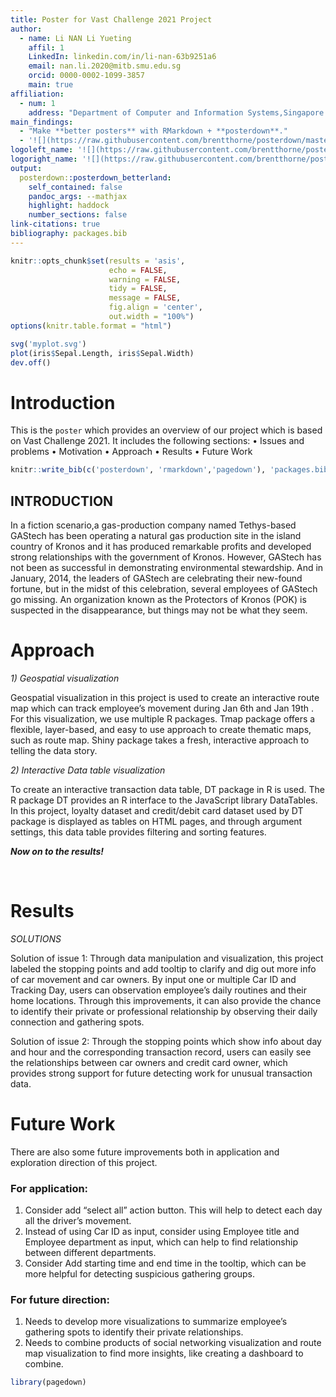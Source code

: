 ```yaml
---
title: Poster for Vast Challenge 2021 Project
author:
  - name: Li NAN Li Yueting
    affil: 1
    LinkedIn: linkedin.com/in/li-nan-63b9251a6
    email: nan.li.2020@mitb.smu.edu.sg
    orcid: 0000-0002-1099-3857
    main: true
affiliation:
  - num: 1
    address: "Department of Computer and Information Systems,Singapore Management University"
main_findings:
  - "Make **better posters** with RMarkdown + **posterdown**."
  - '![](https://raw.githubusercontent.com/brentthorne/posterdown/master/images/betterhexlogo.png){.main_pic}'
logoleft_name: '![](https://raw.githubusercontent.com/brentthorne/posterdown/master/images/qr-code-black.png){.main-img-left}'
logoright_name: '![](https://raw.githubusercontent.com/brentthorne/posterdown/master/images/betterhexlogo.png){.main-img-right}'
output: 
  posterdown::posterdown_betterland:
    self_contained: false
    pandoc_args: --mathjax
    highlight: haddock
    number_sections: false
link-citations: true
bibliography: packages.bib
---
```


```r
knitr::opts_chunk$set(results = 'asis',
                      echo = FALSE,
                      warning = FALSE,
                      tidy = FALSE,
                      message = FALSE,
                      fig.align = 'center',
                      out.width = "100%")
options(knitr.table.format = "html") 
```

```r
svg('myplot.svg')
plot(iris$Sepal.Length, iris$Sepal.Width)
dev.off()
```

# Introduction

This is the `poster` which provides an overview of our project which is based on Vast Challenge 2021.
It includes the following sections:
•	Issues and problems •	Motivation •	Approach •	Results •	Future Work 


```r
knitr::write_bib(c('posterdown', 'rmarkdown','pagedown'), 'packages.bib')
```

## INTRODUCTION

In a fiction scenario,a gas-production company named Tethys-based GAStech has been operating a natural gas production site in the island country of Kronos and it has produced remarkable profits and developed strong relationships with the government of Kronos. However, GAStech has not been as successful in demonstrating environmental stewardship. And in January, 2014, the leaders of GAStech are celebrating their new-found fortune, but in the midst of this celebration, several employees of GAStech go missing. An organization known as the Protectors of Kronos (POK) is suspected in the disappearance, but things may not be what they seem.

# Approach
 
*1) Geospatial visualization*

Geospatial visualization in this project is used to create an interactive route map which can track employee’s movement during Jan 6th and Jan 19th . For this visualization, we use multiple R packages. Tmap package offers a flexible, layer-based, and easy to use approach to create thematic maps, such as route map. Shiny package takes a fresh, interactive approach to telling the data story.

*2) Interactive Data table visualization*

To create an interactive transaction data table, DT package in R is used. The R package DT provides an R interface to the JavaScript library DataTables. In this project, loyalty dataset and credit/debit card dataset used by DT package is displayed as tables on HTML pages, and through argument settings, this data table provides filtering and sorting features.


**_Now on to the results!_**

<br>

# Results

*SOLUTIONS*

Solution of issue 1:  Through data manipulation and visualization, this project labeled the stopping points and add tooltip to clarify and dig out more info of car movement and car owners. By input one or multiple Car ID and Tracking Day, users can observation employee’s daily routines and their home locations. Through this improvements, it can also provide the chance to identify their private or professional relationship by observing their daily connection and gathering spots.


Solution of issue 2: Through the stopping points which show info about day and hour and the corresponding transaction record, users can easily see the relationships between car owners and credit card owner, which provides strong support for future detecting work for unusual transaction data.

# Future Work


There are also some future improvements both in application and exploration direction of this project. 

### For application:###

1.	Consider add “select all” action button. This will help to detect each day all the driver’s movement.
2.	Instead of using Car ID as input, consider using Employee title and Employee department as input, which can help to find relationship between different departments.
3.	 Consider Add starting time and end time in the tooltip, which can be more helpful for detecting suspicious gathering groups.

### For future direction:###

1.	Needs to develop more visualizations to summarize employee’s gathering spots to identify their private relationships.
2.	Needs to combine products of social networking visualization and route map visualization to find more insights, like creating a dashboard to combine.

```r
library(pagedown)
```